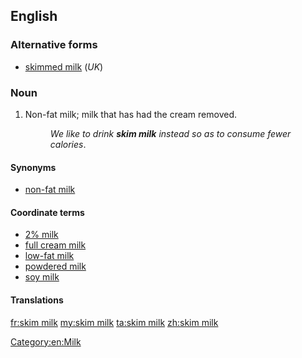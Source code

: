 <!-- If you edit this page, please also edit "skimmed milk" so that these pages remain synchronised-->
{{also|skim-milk}}
==English==

===Alternative forms===
* [[skimmed milk]] (''UK'')

===Noun===
{{en-noun|head=[[skim]] [[milk]]|skim milks}}

# {{North America}} Non-fat milk; milk that has had the cream removed.
#: ''We like to drink '''skim milk''' instead so as to consume fewer calories''.

====Synonyms====
* [[non-fat milk]]

====Coordinate terms====
* [[2% milk]]  <!--In US, it is usually called "2%" not "2% milk".  Is this true in UK also?-->
* [[full cream milk]]
* [[low-fat milk]]
* [[powdered milk]]
* [[soy milk]]

====Translations====
{{trans-see|skimmed milk}} <!-- link instead of copy -->

[[Category:en:Milk]]

[[fr:skim milk]]
[[my:skim milk]]
[[ta:skim milk]]
[[zh:skim milk]]